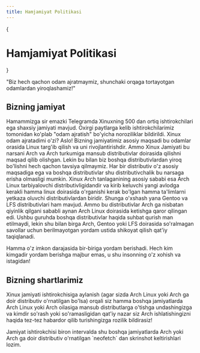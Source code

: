 ```yaml
---
title: Hamjamiyat Politikasi
---
```



{<h1 className="text-center font-extrabold md:text-5xl mt-8">Hamjamiyat Politikasi</h1>}

<div className="text-center mt-4">
  "Biz hech qachon odam ajratmaymiz, shunchaki orqaga tortayotgan odamlardan yiroqlashamiz!"
</div>

## Bizning jamiyat

Hamammizga sir emazki Telegramda Xinuxning 500 dan ortiq ishtirokchilari ega shaxsiy jamiyati mavjud. Oxirgi paytlarga
kelib ishtirokchilarimiz tomonidan ko'plab "odam ajratish" bo'yicha noroziliklar bildirildi. Xinux odam ajratadimi o'zi?
Aslo! Bizning jamiyatimiz asosiy maqsadi bu odamlar orasida Linux targ'ib qilish va uni rivojlantirishdir. Ammo Xinux
Jamiyati bu narsani Arch va Arch turkumiga mansub distributivlar doirasida qilishni maqsad qilib olishgan. Lekin bu bilan
biz boshqa distributivlardan yiroq bo'lishni hech qachon tavsiya qilmaymiz. Har bir distributiv o'z asosiy maqsadiga ega
va boshqa distributivlar shu distributivchalik bu narsaga erisha olmasligi mumkin. Xinux Arch tanlaganining asosiy sababi esa
Arch Linux tarbiyalovchi distributivligidandir va kirib keluvchi yangi avlodga kerakli hamma linux doirasida o'rganishi
kerak bo'lgan hamma ta'limlarni yetkaza oluvchi distributivlardan biridir. Shunga o'xshash yana Gentoo va LFS distributivlari
ham mavjud. Ammo bu distributivlar Arch ga nisbatan qiyinlik qilgani sababli aynan Arch Linux doirasida ketishga qaror qilingan
edi. Ushbu guruhda boshqa distributivlar haqida suhbat qurish man etilmaydi, lekin shu bilan birga Arch, Gentoo yoki LFS
doirasida so'ralmagan savollar uchun berilmayotgan yordam ustida shikoyat qilish qat'iy taqiqlanadi.

<Callout emoji="⛔️">
  Hamma o'z imkon darajasida bir-biriga yordam berishadi. Hech kim kimgadir yordam berishga majbur emas, u shu insonning o'z xohish va istagidan!
</Callout>

## Bizning shartlarimiz

Xinux jamiyati ishtirokchisiga aylanish (agar sizda Arch Linux yoki Arch ga doir distributiv o'rnatilgan bo'lsa) orqali siz
hamma boshqa jamiyatlarda Arch Linux yoki Arch oilasiga mansub distributlarga o'tishga undashingizga va kimdir so'rash yoki
so'ramasligidan qat'iy nazar siz Arch ishlatishingizni haqida tez-tez habardor qilib turishingizga rozilik bildirasiz!

<Callout emoji="⚠️">
  Jamiyat ishtirokchisi biron intervalda shu boshqa jamiyatlarda Arch yoki Arch ga doir distributiv o'rnatilgan `neofetch`
  dan skrinshot keltirishlari lozim.
</Callout>


